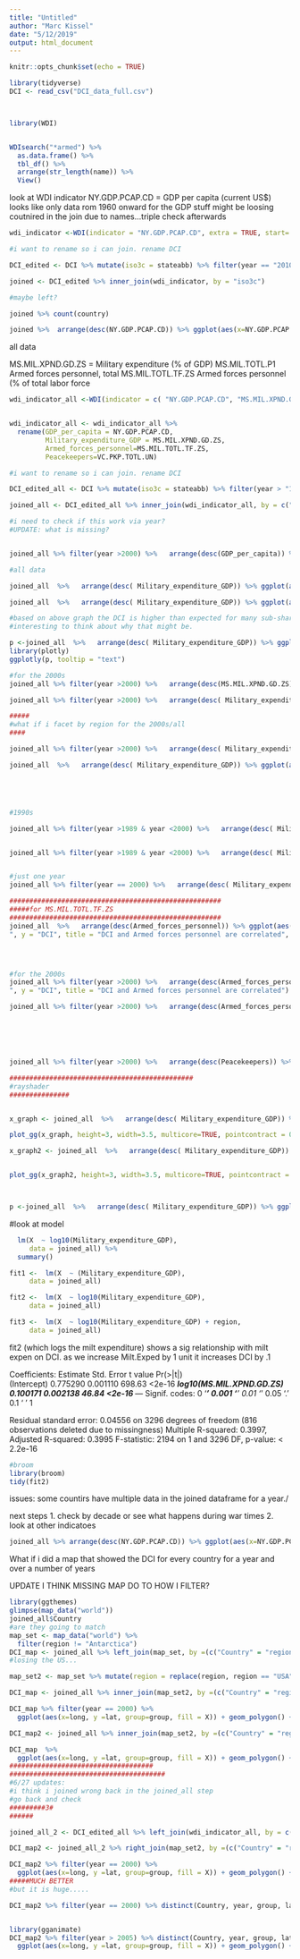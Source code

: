```yaml
---
title: "Untitled"
author: "Marc Kissel"
date: "5/12/2019"
output: html_document
---
```


```r
knitr::opts_chunk$set(echo = TRUE)
```

```r
library(tidyverse)
DCI <- read_csv("DCI_data_full.csv")



library(WDI)



```


```r
WDIsearch("*armed") %>%
  as.data.frame() %>%
  tbl_df() %>%
  arrange(str_length(name)) %>%
  View()
```

look at WDI
indicator NY.GDP.PCAP.CD = GDP per capita (current US$)
looks like only data rom 1960 onward for the GDP stuff
might be loosing coutnired in the join due to names...triple check afterwards


```r
wdi_indicator <-WDI(indicator = "NY.GDP.PCAP.CD", extra = TRUE, start= 2010, end = 2010)

#i want to rename so i can join. rename DCI

DCI_edited <- DCI %>% mutate(iso3c = stateabb) %>% filter(year == "2010")

joined <- DCI_edited %>% inner_join(wdi_indicator, by = "iso3c") 

#maybe left?

joined %>% count(country)

joined %>%  arrange(desc(NY.GDP.PCAP.CD)) %>% ggplot(aes(x=NY.GDP.PCAP.CD, y = X)) + geom_point()
```

all data

MS.MIL.XPND.GD.ZS = Military expenditure (% of GDP) 
MS.MIL.TOTL.P1	Armed forces personnel, total
MS.MIL.TOTL.TF.ZS	Armed forces personnel (% of total labor force


```r
wdi_indicator_all <-WDI(indicator = c( "NY.GDP.PCAP.CD", "MS.MIL.XPND.GD.ZS","MS.MIL.TOTL.TF.ZS" , "VC.PKP.TOTL.UN"), extra = TRUE, start= 1960, end = 2010)


wdi_indicator_all <- wdi_indicator_all %>% 
  rename(GDP_per_capita = NY.GDP.PCAP.CD,
         Military_expenditure_GDP = MS.MIL.XPND.GD.ZS,
         Armed_forces_personnel=MS.MIL.TOTL.TF.ZS,
         Peacekeepers=VC.PKP.TOTL.UN)

#i want to rename so i can join. rename DCI

DCI_edited_all <- DCI %>% mutate(iso3c = stateabb) %>% filter(year > "1959") #year > 1959 since that is what i can get in WDI

joined_all <- DCI_edited_all %>% inner_join(wdi_indicator_all, by = c("iso3c", "year") )

#i need to check if this work via year?
#UPDATE: what is missing?


joined_all %>% filter(year >2000) %>%   arrange(desc(GDP_per_capita)) %>% ggplot(aes(x=GDP_per_capita, y = X)) + geom_point() + facet_wrap(~year) + scale_x_log10() #+ geom_text(aes(label = country), vjust = 1, hjust = 1, check_overlap = TRUE)

#all data

joined_all  %>%   arrange(desc( Military_expenditure_GDP)) %>% ggplot(aes(x= Military_expenditure_GDP, y = X, color = region)) + geom_point() +  scale_x_log10() + labs (x = "Military expenditure (% of GDP)", y = "DCI", title = "DCI and Military expenditure are correlated", subtitle = "from years 1960-2010")

joined_all  %>%   arrange(desc( Military_expenditure_GDP)) %>% ggplot(aes(x= Military_expenditure_GDP, y = X, color = region)) + geom_point() + geom_smooth(aes(group=1), method =lm)+ scale_x_log10() + labs (x = "Military expenditure (% of GDP)", y = "DCI", title = "DCI and Military expenditure are correlated", subtitle = "from years 1960-2010")

#based on above graph the DCI is higher than expected for many sub-shartan countires based on the model taht precits DCI based on milt expendature.  BUT THAT IS ONLY FOR A CERTAIN YEAR? 
#interesting to think about why that might be. 

p <-joined_all  %>%   arrange(desc( Military_expenditure_GDP)) %>% ggplot(aes(x= Military_expenditure_GDP, y = X, color = region, text=Country)) + geom_point() +  scale_x_log10() + labs (x = "Military expenditure (% of GDP)", y = "DCI", title = "DCI and Military expenditure are correlated", subtitle = "from years 1960-2010")
library(plotly)
ggplotly(p, tooltip = "text")

#for the 2000s
joined_all %>% filter(year >2000) %>%   arrange(desc(MS.MIL.XPND.GD.ZS)) %>% ggplot(aes(x= Military_expenditure_GDP, y = X, color = region)) + geom_point() + facet_wrap(~year) + scale_x_log10() + labs (x = "Military expenditure (% of GDP)", y = "DCI", title = "DCI and Military expenditure are correlated") #facet_wrap

joined_all %>% filter(year >2000) %>%   arrange(desc( Military_expenditure_GDP)) %>% ggplot(aes(x= Military_expenditure_GDP, y = X, color = region)) + geom_point() +  scale_x_log10() + labs (x = "Military expenditure (% of GDP)", y = "DCI", title = "DCI and Military expenditure are correlated", subtitle = "from years 2001-2010") # all data post 2000 in one

#####
#what if i facet by region for the 2000s/all
####

joined_all %>% filter(year >2000) %>%   arrange(desc( Military_expenditure_GDP)) %>% ggplot(aes(x= Military_expenditure_GDP, y = X, color = region)) + geom_point() + facet_wrap(~region) + scale_x_log10() + labs (x = "Military expenditure (% of GDP)", y = "DCI", title = "DCI and Military expenditure are correlated")

joined_all  %>%   arrange(desc( Military_expenditure_GDP)) %>% ggplot(aes(x= Military_expenditure_GDP, y = X, color = region)) + geom_point() + facet_wrap(~region) + scale_x_log10() + labs (x = "Military expenditure (% of GDP)", y = "DCI", title = "DCI and Military expenditure are correlated")





#1990s

joined_all %>% filter(year >1989 & year <2000) %>%   arrange(desc( Military_expenditure_GDP)) %>% ggplot(aes(x= Military_expenditure_GDP, y = X, color = region)) + geom_point() + facet_wrap(~year) + scale_x_log10() + labs (x = "Military expenditure (% of GDP)", y = "DCI", title = "DCI and Military expenditure are correlated") #facet_wrap


joined_all %>% filter(year >1989 & year <2000) %>%   arrange(desc( Military_expenditure_GDP)) %>% ggplot(aes(x= Military_expenditure_GDP, y = X, color = region)) + geom_point() + scale_x_log10() + labs (x = "Military expenditure (% of GDP)", y = "DCI", title = "DCI and Military expenditure are correlated", subtitle = "1990-1999 data") #all data


#just one year
joined_all %>% filter(year == 2000) %>%   arrange(desc( Military_expenditure_GDP)) %>% ggplot(aes(x= Military_expenditure_GDP, y = X, color = region)) + geom_point() + facet_wrap(~year) + scale_x_log10() + labs (x = "Military expenditure (% of GDP)", y = "DCI", title = "DCI and Military expenditure are correlated", subtitle = "year = 2000") + geom_text(aes(label = country), vjust = 1, hjust = 1, check_overlap = TRUE, angle = 45)

#####################################################
#####for MS.MIL.TOTL.TF.ZS
#####################################################
joined_all  %>%   arrange(desc(Armed_forces_personnel)) %>% ggplot(aes(x=Armed_forces_personnel, y = X, color = region)) + geom_point() +  scale_x_log10() + labs (x = "Armed forces personnel (% of total labor force)
", y = "DCI", title = "DCI and Armed forces personnel are correlated", subtitle = "from years 1960-2010")




#for the 2000s
joined_all %>% filter(year >2000) %>%   arrange(desc(Armed_forces_personnel)) %>% ggplot(aes(x=Armed_forces_personnel, y = X, color = region)) + geom_point() + facet_wrap(~year) + scale_x_log10() + labs (x = "Armed forces personnel (% of total labor force)
", y = "DCI", title = "DCI and Armed forces personnel are correlated") #facet_wrap

joined_all %>% filter(year >2000) %>%   arrange(desc(Armed_forces_personnel)) %>% ggplot(aes(x=Armed_forces_personnel, y = X, color = region)) + geom_point() +  scale_x_log10() + labs (x = "Armed forces personnel (% of total labor force)", y = "DCI", title = "DCI and Armed forces personnel are correlated", subtitle = "from years 2001-2010") # all data post 2000 in one






joined_all %>% filter(year >2000) %>%   arrange(desc(Peacekeepers)) %>% ggplot(aes(x=Peacekeepers, y = X)) + geom_point() + facet_wrap(~year) + scale_x_log10() + labs (x = "Presence of peace keepers (number of troops, police...", y = "DCI", title = "DCI and Military expenditure are correlated")

##############################################
#rayshader
###############


x_graph <- joined_all  %>%   arrange(desc( Military_expenditure_GDP)) %>% ggplot(aes(x= Military_expenditure_GDP, y = X, color = region)) + geom_point() +  scale_x_log10() + labs (x = "Military expenditure (% of GDP)", y = "DCI", title = "DCI and Military expenditure are correlated", subtitle = "from years 1960-2010")

plot_gg(x_graph, height=3, width=3.5, multicore=TRUE, pointcontract = 0.7, soliddepth=-200)

x_graph2 <- joined_all  %>%   arrange(desc( Military_expenditure_GDP)) %>% ggplot(aes(x= Military_expenditure_GDP, y = X)) + geom_hex() +  scale_x_log10() + labs (x = "Military expenditure (% of GDP)", y = "DCI", title = "DCI and Military expenditure are correlated", subtitle = "from years 1960-2010")


plot_gg(x_graph2, height=3, width=3.5, multicore=TRUE, pointcontract = 0.7, soliddepth=-200)



p <-joined_all  %>%   arrange(desc( Military_expenditure_GDP)) %>% ggplot(aes(x= Military_expenditure_GDP, y = X)) + geom_hex() +  scale_x_log10() + labs (x = "Military expenditure (% of GDP)", y = "DCI", title = "DCI and Military expenditure are correlated", subtitle = "from years 1960-2010")

```


#look at model

```r
  lm(X  ~ log10(Military_expenditure_GDP),
     data = joined_all) %>%
  summary()

fit1 <-  lm(X  ~ (Military_expenditure_GDP),
     data = joined_all) 

fit2 <-  lm(X  ~ log10(Military_expenditure_GDP),
     data = joined_all) 

fit3 <-  lm(X  ~ log10(Military_expenditure_GDP) + region,
     data = joined_all) 

```

fit2 (which logs the milt expenditure) shows a sig relationship with milt expen on DCI. as we increase Milt.Exped by 1 unit it increases DCI by .1

Coefficients:
                         Estimate Std. Error t value Pr(>|t|)    
(Intercept)              0.775290   0.001110  698.63   <2e-16 ***
log10(MS.MIL.XPND.GD.ZS) 0.100171   0.002138   46.84   <2e-16 ***
---
Signif. codes:  0 ‘***’ 0.001 ‘**’ 0.01 ‘*’ 0.05 ‘.’ 0.1 ‘ ’ 1

Residual standard error: 0.04556 on 3296 degrees of freedom
  (816 observations deleted due to missingness)
Multiple R-squared:  0.3997,	Adjusted R-squared:  0.3995 
F-statistic:  2194 on 1 and 3296 DF,  p-value: < 2.2e-16





```r
#broom
library(broom)
tidy(fit2)
```


issues: 
some countirs have multiple data in the joined dataframe for a year./

next steps
1. check by decade or see what happens during war times
2. look at other indicatoes


```r

joined_all %>% arrange(desc(NY.GDP.PCAP.CD)) %>% ggplot(aes(x=NY.GDP.PCAP.CD, y = X)) + geom_point() + facet_wrap(~year) + scale_x_log10()
```

##########################
############################

What if i did a map that showed the DCI for every country for a year and over a number of years


UPDATE I THINK MISSING MAP DO TO HOW I FILTER?
```r
library(ggthemes)
glimpse(map_data("world"))
joined_all$Country
#are they going to match
map_set <- map_data("world") %>% 
  filter(region != "Antarctica")
DCI_map <- joined_all %>% left_join(map_set, by =(c("Country" = "region")))
#losing the US...

map_set2 <- map_set %>% mutate(region = replace(region, region == "USA", "United States of America"))

DCI_map <- joined_all %>% inner_join(map_set2, by =(c("Country" = "region")))

DCI_map %>% filter(year == 2000) %>% 
  ggplot(aes(x=long, y =lat, group=group, fill = X)) + geom_polygon() +theme_map() + scale_fill_gradient2(low = "blue", mid = "pink", high="red", midpoint = .8)

DCI_map2 <- joined_all %>% inner_join(map_set2, by =(c("Country" = "region")))

DCI_map  %>% 
  ggplot(aes(x=long, y =lat, group=group, fill = X)) + geom_polygon() +theme_map() + scale_fill_gradient2(low = "blue", mid = "pink", high="red", midpoint = .8) 
####################################
#######################################
#6/27 updates:
#i think i joined wrong back in the joined_all step
#go back and check
#########3#
######

joined_all_2 <- DCI_edited_all %>% left_join(wdi_indicator_all, by = c("iso3c", "year") )

DCI_map2 <- joined_all_2 %>% right_join(map_set2, by =(c("Country" = "region")))

DCI_map2 %>% filter(year == 2000) %>% 
  ggplot(aes(x=long, y =lat, group=group, fill = X)) + geom_polygon() +theme_map() + scale_fill_gradient2(low = "blue", mid = "pink", high="red", midpoint = .8)
#####MUCH BETTER
#but it is huge.....

DCI_map2 %>% filter(year == 2000) %>% distinct(Country, year, group, lat, long,  .keep_all = TRUE) %>% ggplot(aes(x=long, y =lat, group=group, fill = X)) + geom_polygon() +theme_map() + scale_fill_gradient2(low = "blue", mid = "pink", high="red", midpoint = .8)


library(gganimate)
DCI_map2 %>% filter(year > 2005) %>% distinct(Country, year, group, lat, long,  .keep_all = TRUE) %>% 
  ggplot(aes(x=long, y =lat, group=group, fill = X)) + geom_polygon() +theme_map() + scale_fill_gradient2(low = "blue", mid = "pink", high="red", midpoint = .8) + transition_time(year) + labs(title = 'Year: {frame_time}')
```

